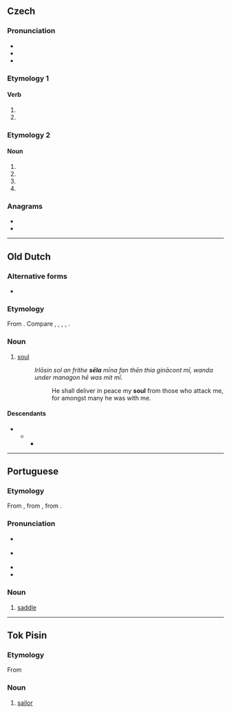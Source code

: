 {{also|Sela|sèlā}}
==Czech==

===Pronunciation===
* {{cs-IPA}}
* {{rhymes|ɛla|lang=cs}}
* {{hyphenation|se|la|lang=cs}}

===Etymology 1===

====Verb====
{{head|cs|verb form}}

# {{inflection of|sít||f|s|[[past participle]]|lang=cs}}
# {{inflection of|sít||n|p|[[past participle]]|lang=cs}}

===Etymology 2===

====Noun====
{{head|cs|noun form}}

# {{inflection of|selo||gen|s|lang=cs}}
# {{inflection of|selo||nom|p|lang=cs}}
# {{inflection of|selo||acc|p|lang=cs}}
# {{inflection of|selo||voc|p|lang=cs}}

===Anagrams===
* {{l|cs|Elsa}}
* {{l|cs|lesa}}

----

==Old Dutch==

===Alternative forms===
* {{alter|odt|siela}}

===Etymology===
From {{inh|odt|gem-pro|*saiwalō}}. Compare {{cog|osx|sēola}}, {{cog|goh|sēla}}, {{cog|ofs|sēla}}, {{cog|ang|sāwol}}, {{cog|got|𐍃𐌰𐌹𐍅𐌰𐌻𐌰}}.

===Noun===
{{head|odt|noun|g=f|head=sēla}}

# [[soul]]
#: ''Irlōsin sol an frithe '''sēla''' mīna fan thēn thia ginācont mī, wanda under managon hē was mit mī.''
#:: He shall deliver in peace my '''soul''' from those who attack me, for amongst many he was with me.

====Descendants====
* {{desc|dum|siele}}
** {{desc|nl|ziel}}
*** {{desc|af|siel}}

----

==Portuguese==

===Etymology===
From {{etyl|roa-opt|pt}} {{m|roa-opt|sela}}, from {{etyl|la|pt}} {{m|la|sella}}, from {{etyl|ine-pro|pt}} {{m|ine-pro|*sed-}}.

===Pronunciation===
* {{a|Brazil}} {{IPA|/ˈsɛ.la/|lang=pt}}
* {{a|PT}} {{IPA|/ˈsɛ.lɐ/|lang=pt}}
* {{homophones|lang=pt|cela}}
* {{hyphenation|se|la|lang=pt}}

===Noun===
{{pt-noun|f}}

# [[saddle]]

----

==Tok Pisin==

===Etymology===
From {{etyl|en|tpi}} {{m|en|sailor}}

===Noun===
{{head|tpi|noun}}

# [[sailor]]